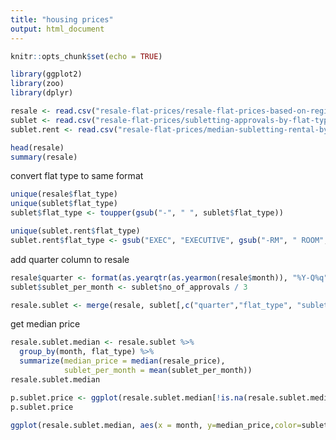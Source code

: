 ```yaml
---
title: "housing prices"
output: html_document
---
```


```r
knitr::opts_chunk$set(echo = TRUE)
```


```r
library(ggplot2)
library(zoo)
library(dplyr)
```

```r
resale <- read.csv("resale-flat-prices/resale-flat-prices-based-on-registration-date-from-march-2012-onwards.csv")
sublet <- read.csv("resale-flat-prices/subletting-approvals-by-flat-type-quarterly.csv")
sublet.rent <- read.csv("resale-flat-prices/median-subletting-rental-by-town-and-flat-type.csv")
```

```r
head(resale)
summary(resale)
```

convert flat type to same format
```r
unique(resale$flat_type)
unique(sublet$flat_type)
sublet$flat_type <- toupper(gsub("-", " ", sublet$flat_type))

unique(sublet.rent$flat_type)
sublet.rent$flat_type <- gsub("EXEC", "EXECUTIVE", gsub("-RM", " ROOM",sublet.rent$flat_type))

```

add quarter column to resale
```r
resale$quarter <- format(as.yearqtr(as.yearmon(resale$month)), "%Y-Q%q")
sublet$sublet_per_month <- sublet$no_of_approvals / 3

resale.sublet <- merge(resale, sublet[,c("quarter","flat_type", "sublet_per_month")], by = c("quarter", "flat_type"), all.x = TRUE)
```

get median price
```r
resale.sublet.median <- resale.sublet %>%
  group_by(month, flat_type) %>%
  summarize(median_price = median(resale_price),
            sublet_per_month = mean(sublet_per_month))
resale.sublet.median
```

```r
p.sublet.price <- ggplot(resale.sublet.median[!is.na(resale.sublet.median$sublet_per_month),], aes(x = sublet_per_month, y=median_price,color=flat_type)) + geom_point(alpha = 0.5) + geom_smooth()
p.sublet.price

```

```r
ggplot(resale.sublet.median, aes(x = month, y=median_price,color=sublet_per_month)) + geom_point() + theme(axis.text.x = element_text(angle = 90, hjust = 1)) + facet_wrap(~.flat_type)

```
```r


```
```r


```
```r


```